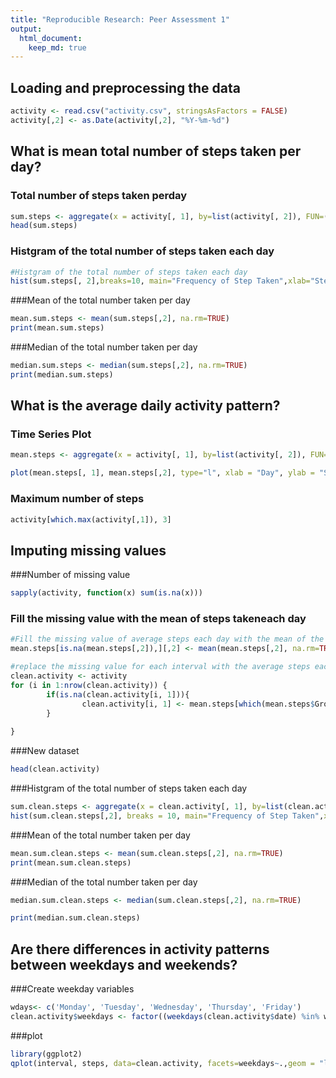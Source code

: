 ```yaml
---
title: "Reproducible Research: Peer Assessment 1"
output: 
  html_document:
    keep_md: true
---
```



## Loading and preprocessing the data

```r
activity <- read.csv("activity.csv", stringsAsFactors = FALSE)
activity[,2] <- as.Date(activity[,2], "%Y-%m-%d")

```

## What is mean total number of steps taken per day?

### Total number of steps taken perday 
```r
sum.steps <- aggregate(x = activity[, 1], by=list(activity[, 2]), FUN=(function(x) sum(x, na.rm = FALSE)))
head(sum.steps)

```

### Histgram of the total number of steps taken each day
```r
#Histgram of the total number of steps taken each day
hist(sum.steps[, 2],breaks=10, main="Frequency of Step Taken",xlab="Steps taken per day")
```

###Mean of the total number taken per day 
```r
mean.sum.steps <- mean(sum.steps[,2], na.rm=TRUE)
print(mean.sum.steps)
```

###Median of the total number taken per day 
```r
median.sum.steps <- median(sum.steps[,2], na.rm=TRUE)
print(median.sum.steps)
```

## What is the average daily activity pattern?

### Time Series Plot
```r
mean.steps <- aggregate(x = activity[, 1], by=list(activity[, 2]), FUN=(function(x) mean(x, na.rm = FALSE)))

plot(mean.steps[, 1], mean.steps[,2], type="l", xlab = "Day", ylab = "Steps Taken", main = "Steps Taken Each Day")

```

### Maximum number of steps
```r
activity[which.max(activity[,1]), 3]
```


## Imputing missing values

###Number of missing value
```r
sapply(activity, function(x) sum(is.na(x)))
```

### Fill the missing value with the mean of steps takeneach day
```r
#Fill the missing value of average steps each day with the mean of the average steps taken each day
mean.steps[is.na(mean.steps[,2]),][,2] <- mean(mean.steps[,2], na.rm=TRUE)

#replace the missing value for each interval with the average steps each day.
clean.activity <- activity 
for (i in 1:nrow(clean.activity)) {
        if(is.na(clean.activity[i, 1])){
                clean.activity[i, 1] <- mean.steps[which(mean.steps$Group.1==clean.activity[i, 2]), 2]
        }
                
}


```
###New dataset
```r
head(clean.activity)
```

###Histgram of the total number of steps taken each day 
```r
sum.clean.steps <- aggregate(x = clean.activity[, 1], by=list(clean.activity[, 2]), FUN=(function(x) sum(x, na.rm = FALSE)))
hist(sum.clean.steps[,2], breaks = 10, main="Frequency of Step Taken",xlab="Steps taken per day")

```

###Mean of the total number taken per day 
```r
mean.sum.clean.steps <- mean(sum.clean.steps[,2], na.rm=TRUE)
print(mean.sum.clean.steps)
```

###Median of the total number taken per day 
```r
median.sum.clean.steps <- median(sum.clean.steps[,2], na.rm=TRUE)

print(median.sum.clean.steps)
```
## Are there differences in activity patterns between weekdays and weekends?

###Create weekday variables
```r
wdays<- c('Monday', 'Tuesday', 'Wednesday', 'Thursday', 'Friday')
clean.activity$weekdays <- factor((weekdays(clean.activity$date) %in% wdays), levels = c(FALSE, TRUE), labels=c("weekend", "weekday"))

```
###plot 
```r
library(ggplot2)
qplot(interval, steps, data=clean.activity, facets=weekdays~.,geom = "line")
```









